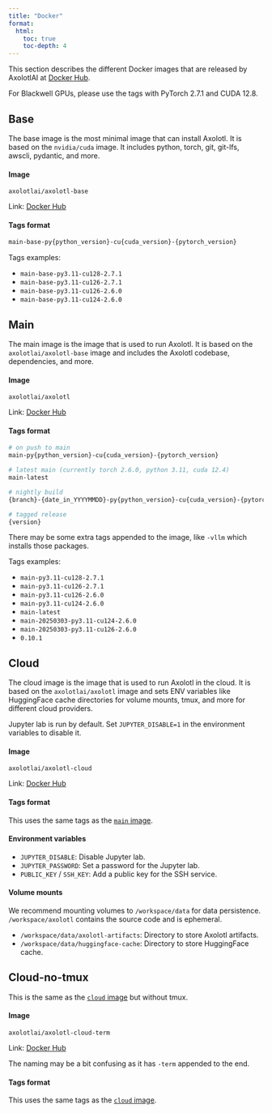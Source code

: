 ```yaml
---
title: "Docker"
format:
  html:
    toc: true
    toc-depth: 4
---
```


This section describes the different Docker images that are released by AxolotlAI at [Docker Hub](https://hub.docker.com/u/axolotlai).

::: {.callout-important}
For Blackwell GPUs, please use the tags with PyTorch 2.7.1 and CUDA 12.8.
:::

## Base

The base image is the most minimal image that can install Axolotl. It is based on the `nvidia/cuda` image. It includes python, torch, git, git-lfs, awscli, pydantic, and more.

#### Image

```
axolotlai/axolotl-base
```

Link: [Docker Hub](https://hub.docker.com/r/axolotlai/axolotl-base)

#### Tags format

```bash
main-base-py{python_version}-cu{cuda_version}-{pytorch_version}
```

Tags examples:

- `main-base-py3.11-cu128-2.7.1`
- `main-base-py3.11-cu126-2.7.1`
- `main-base-py3.11-cu126-2.6.0`
- `main-base-py3.11-cu124-2.6.0`

## Main

The main image is the image that is used to run Axolotl. It is based on the `axolotlai/axolotl-base` image and includes the Axolotl codebase, dependencies, and more.

#### Image

```
axolotlai/axolotl
```

Link: [Docker Hub](https://hub.docker.com/r/axolotlai/axolotl)

#### Tags format {#sec-main-tags}

```bash
# on push to main
main-py{python_version}-cu{cuda_version}-{pytorch_version}

# latest main (currently torch 2.6.0, python 3.11, cuda 12.4)
main-latest

# nightly build
{branch}-{date_in_YYYYMMDD}-py{python_version}-cu{cuda_version}-{pytorch_version}

# tagged release
{version}
```

:::{.callout-tip}

There may be some extra tags appended to the image, like `-vllm` which installs those packages.

:::

Tags examples:

- `main-py3.11-cu128-2.7.1`
- `main-py3.11-cu126-2.7.1`
- `main-py3.11-cu126-2.6.0`
- `main-py3.11-cu124-2.6.0`
- `main-latest`
- `main-20250303-py3.11-cu124-2.6.0`
- `main-20250303-py3.11-cu126-2.6.0`
- `0.10.1`

## Cloud

The cloud image is the image that is used to run Axolotl in the cloud. It is based on the `axolotlai/axolotl` image and sets ENV variables like HuggingFace cache directories for volume mounts, tmux, and more for different cloud providers.

:::{.callout-tip}

Jupyter lab is run by default. Set `JUPYTER_DISABLE=1` in the environment variables to disable it.

:::

#### Image

```
axolotlai/axolotl-cloud
```

Link: [Docker Hub](https://hub.docker.com/r/axolotlai/axolotl-cloud)

#### Tags format

This uses the same tags as the [`main` image](#sec-main-tags).

#### Environment variables

- `JUPYTER_DISABLE`: Disable Jupyter lab.
- `JUPYTER_PASSWORD`: Set a password for the Jupyter lab.
- `PUBLIC_KEY` / `SSH_KEY`: Add a public key for the SSH service.

#### Volume mounts

:::{.callout-tip}

We recommend mounting volumes to `/workspace/data` for data persistence. `/workspace/axolotl` contains the source code and is ephemeral.

:::

- `/workspace/data/axolotl-artifacts`: Directory to store Axolotl artifacts.
- `/workspace/data/huggingface-cache`: Directory to store HuggingFace cache.

## Cloud-no-tmux

This is the same as the [`cloud` image](#sec-cloud) but without tmux.

#### Image

```
axolotlai/axolotl-cloud-term
```

Link: [Docker Hub](https://hub.docker.com/r/axolotlai/axolotl-cloud-term)

:::{.callout-note}

The naming may be a bit confusing as it has `-term` appended to the end.

:::

#### Tags format

This uses the same tags as the [`cloud` image](#sec-cloud-tags).
